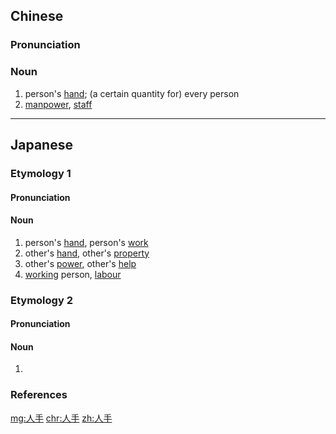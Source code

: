 ==Chinese==
{{zh-forms}}

===Pronunciation===
{{zh-pron
|m=rénshǒu
|c=jan4 sau2
|h=pfs=ngìn-sú
|mn=qz,tp,xm:lîn-chhiú/kh,zz:jîn-chhiú/lâng-chhiú
|cat=n
}}

===Noun===
{{zh-noun}}

# person's [[hand]]; (a certain quantity for) every person
# [[manpower]], [[staff]]

----

==Japanese==
{{ja-kanjitab|ひと|て|k2=で|r=y|yomi=k}}

===Etymology 1===

====Pronunciation====
{{ja-pron|yomi=k|ひとで|acc=0|acc_ref=DJR}}

====Noun====
{{ja-noun|ひとで}}

# person's [[hand]], person's [[work]]
# other's [[hand]], other's [[property]]
# other's [[power]], other's [[help]]
# [[working]] person, [[labour]]

===Etymology 2===
{{ja-kanjitab|ひと|て|k2=で|r=y|yomi=k}}

====Pronunciation====
{{ja-pron|yomi=k|ひとで|acc=0|acc_ref=DJR}}

====Noun====
{{ja-noun|ひとで|ヒトデ}}

# {{alternative spelling of|海星|lang=ja}}

===References===
<references/>

[[mg:人手]]
[[chr:人手]]
[[zh:人手]]
